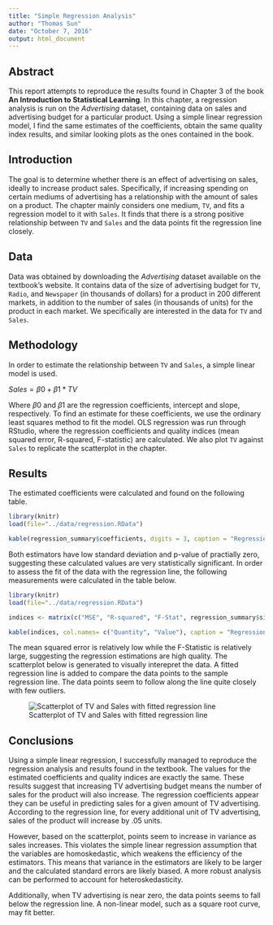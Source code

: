 ```yaml
---
title: "Simple Regression Analysis"
author: "Thomas Sun"
date: "October 7, 2016"
output: html_document
---
```



## Abstract

This report attempts to reproduce the results found in Chapter 3 of the book **An Introduction to Statistical Learning**. In this chapter, a regression analysis is run on the *Advertising* dataset, containing data on sales and advertising budget for a particular product. Using a simple linear regression model, I find the same estimates of the coefficients, obtain the same quality index results, and similar looking plots as the ones contained in the book.

## Introduction

The goal is to determine whether there is an effect of advertising on sales, ideally to increase product sales. Specifically, if increasing spending on certain mediums of advertising has a relationship with the amount of sales on a product. The chapter mainly considers one medium, `TV`, and fits a regression model to it with `Sales`. It finds that there is a strong positive relationship between `TV` and `Sales` and the data points fit the regression line closely.

## Data

Data was obtained by downloading the *Advertising* dataset available on the textbook's website. It contains data of the size of advertising budget for `TV`, `Radio`, and `Newspaper` (in thousands of dollars) for a product in 200 different markets, in addition to the number of sales (in thousands of units) for the product in each market. We specifically are interested in the data for `TV` and `Sales`. 

## Methodology

In order to estimate the relationship between `TV` and `Sales`, a simple linear model is used.

$Sales = \beta{0} + \beta{1}*TV$

Where $\beta{0}$ and $\beta{1}$ are the regression coefficients, intercept and slope, respectively. To find an estimate for these coefficients, we use the ordinary least squares method to fit the model. OLS regression was run through RStudio, where the regression coefficients and quality indices (mean squared error, R-squared, F-statistic) are calculated. We also plot `TV` against `Sales` to replicate the scatterplot in the chapter.

## Results

The estimated coefficients were calculated and found on the following table.

```r
library(knitr)
load(file="../data/regression.RData")

kable(regression_summary$coefficients, digits = 3, caption = "Regression Coefficients")

```

Both estimators have low standard deviation and p-value of practially zero, suggesting these calculated values are very statistically significant. In order to assess the fit of the data with the regression line, the following measurements were calculated in the table below.

```r
library(knitr)
load(file="../data/regression.RData")

indices <- matrix(c("MSE", "R-squared", "F-Stat", regression_summary$sigma, regression_summary$r.squared, regression_summary$fstatistic[[1]]), nrow = 3, ncol = 2)

kable(indices, col.names= c("Quantity", "Value"), caption = "Regression Quality Indices")

```

The mean squared error is relatively low while the F-Statistic is relatively large, suggesting the regression estimations are high quality. The scatterplot below is generated to visually interepret the data. A fitted regression line is added to compare the data points to the sample regression line. The data points seem to follow along the line quite closely with few outliers.


![Scatterplot of TV and Sales with fitted regression line](https://raw.githubusercontent.com/thomasysun/Stat159/master/stat159-fall2016-hw02/images/scatterplot-tv-sales.png)

## Conclusions

Using a simple linear regression, I successfully managed to reproduce the regression analysis and results found in the textbook. The values for the estimated coefficients and quality indices are exactly the same. These results suggest that increasing TV advertising budget means the number of sales for the product will also increase. The regression coefficients appear they can be useful in predicting sales for a given amount of TV advertising. According to the regression line, for every additional unit of TV advertising, sales of the product will increase by .05 units.

However, based on the scatterplot, points seem to increase in variance as sales increases. This violates the simple linear regression assumption that the variables are homoskedastic, which weakens the efficiency of the estimators. This means that variance in the estimators are likely to be larger and the calculated standard errors are likely biased. A more robust analysis can be performed to account for heteroskedasticity.

Additionally, when TV advertising is near zero, the data points seems to fall below the regression line. A non-linear model, such as a square root curve, may fit better.




